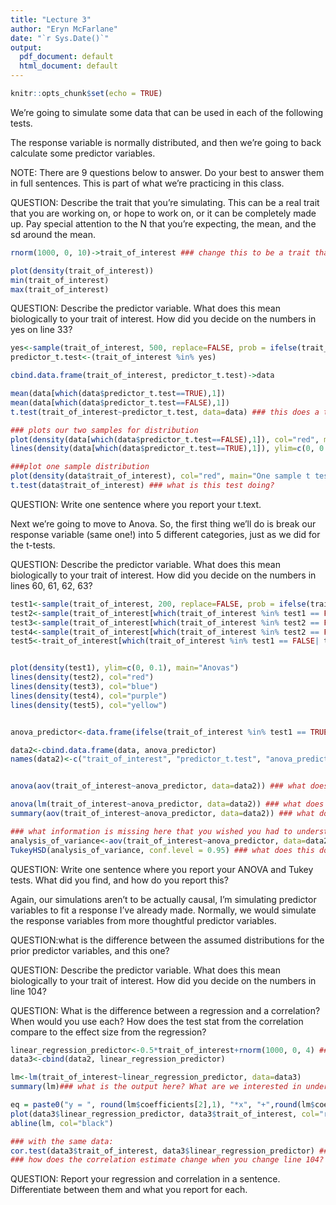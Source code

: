 ```yaml
---
title: "Lecture 3"
author: "Eryn McFarlane"
date: "`r Sys.Date()`"
output:
  pdf_document: default
  html_document: default
---
```


```r
knitr::opts_chunk$set(echo = TRUE)
```


We're going to simulate some data that can be used in each of the following tests.

The response variable is normally distributed, and then we're going to back calculate some predictor variables.

NOTE: There are 9 questions below to answer. Do your best to answer them in full sentences. This is part of what we're practicing in this class.

QUESTION: Describe the trait that you're simulating. This can be a real trait that you are working on, or hope to work on, or it can be completely made up. 
Pay special attention to the N that you're expecting, the mean, and the sd around the mean. 

```r
rnorm(1000, 0, 10)->trait_of_interest ### change this to be a trait that you're actually interested in, with an appropriate distribution! 

plot(density(trait_of_interest))
min(trait_of_interest)
max(trait_of_interest)

```

QUESTION: Describe the predictor variable. What does this mean biologically to your trait of interest. How did you decide on the numbers in yes on line 33?

```r

yes<-sample(trait_of_interest, 500, replace=FALSE, prob = ifelse(trait_of_interest>0, 0.95, 0.15)) #### play with this line! Is the test statistically significant. When is it not?
predictor_t.test<-(trait_of_interest %in% yes)

cbind.data.frame(trait_of_interest, predictor_t.test)->data

mean(data[which(data$predictor_t.test==TRUE),1])
mean(data[which(data$predictor_t.test==FALSE),1])
t.test(trait_of_interest~predictor_t.test, data=data) ### this does a two sample t-test. What would a one sample t test be testing? How would you do that?

### plots our two samples for distribution
plot(density(data[which(data$predictor_t.test==FALSE),1]), col="red", main="Two sample t test")
lines(density(data[which(data$predictor_t.test==TRUE),1]), ylim=c(0, 0.1), xlim=c(-20,20), main="Two Sample T test")

###plot one sample distribution
plot(density(data$trait_of_interest), col="red", main="One sample t test")
t.test(data$trait_of_interest) ### what is this test doing?


```
QUESTION: Write one sentence where you report your t.text.

Next we're going to move to Anova. So, the first thing we'll do is break our response variable (same one!) into 5 different categories, just as we did for the t-tests. 

QUESTION: Describe the predictor variable. What does this mean biologically to your trait of interest. How did you decide on the numbers in lines 60, 61, 62, 63?

```r

test1<-sample(trait_of_interest, 200, replace=FALSE, prob = ifelse(trait_of_interest>7, 0.95, 0.15))
test2<-sample(trait_of_interest[which(trait_of_interest %in% test1 == FALSE)], 200, replace=FALSE, prob = ifelse(trait_of_interest[which(trait_of_interest %in% test1 == FALSE)] >4, 0.95, 0.15))
test3<-sample(trait_of_interest[which(trait_of_interest %in% test2 == FALSE | trait_of_interest %in% test1 ==FALSE)], 200, replace=FALSE, prob = ifelse(trait_of_interest[which(trait_of_interest %in% test2 == FALSE | trait_of_interest %in% test1 == FALSE)] >0, 0.95, 0.15))
test4<-sample(trait_of_interest[which(trait_of_interest %in% test2 == FALSE | trait_of_interest %in% test1 ==FALSE | trait_of_interest %in% test3 == FALSE)], 200, replace=FALSE, prob = ifelse(trait_of_interest[which(trait_of_interest %in% test2 == FALSE | trait_of_interest %in% test1 ==FALSE | trait_of_interest %in% test3 == FALSE)] >-4, 0.95, 0.15))
test5<-trait_of_interest[which(trait_of_interest %in% test1 == FALSE| trait_of_interest %in% test2 == FALSE | trait_of_interest %in% test3 == FALSE | trait_of_interest %in% test4 == FALSE)]


plot(density(test1), ylim=c(0, 0.1), main="Anovas")
lines(density(test2), col="red")
lines(density(test3), col="blue")
lines(density(test4), col="purple")
lines(density(test5), col="yellow")


anova_predictor<-data.frame(ifelse(trait_of_interest %in% test1 == TRUE, "group1", ifelse(trait_of_interest %in% test2 == TRUE, "group2", ifelse(trait_of_interest %in% test3 == TRUE, "group3", ifelse(trait_of_interest %in% test4 == TRUE, "group4", "group5")))))

data2<-cbind.data.frame(data, anova_predictor)
names(data2)<-c("trait_of_interest", "predictor_t.test", "anova_predictor")


anova(aov(trait_of_interest~anova_predictor, data=data2)) ### what does this do?

anova(lm(trait_of_interest~anova_predictor, data=data2)) ### what does this do? 
summary(aov(trait_of_interest~anova_predictor, data=data2)) ### what does this do? What do you notice about the last three tests?

### what information is missing here that you wished you had to understand your study better?
analysis_of_variance<-aov(trait_of_interest~anova_predictor, data=data2) ##name the model to keep it for downstream
TukeyHSD(analysis_of_variance, conf.level = 0.95) ### what does this do, and where are the differences?

```

QUESTION: Write one sentence where you report your ANOVA and Tukey tests. What did you find, and how do you report this?


Again, our simulations aren't to be actually causal, I'm simulating predictor variables to fit a response I've already made. Normally, we would simulate the response variables from more thoughtful predictor variables.

QUESTION:what is the difference between the assumed distributions for the prior predictor variables, and this one?

QUESTION: Describe the predictor variable. What does this mean biologically to your trait of interest. How did you decide on the numbers in line 104?

QUESTION: What is the difference between a regression and a correlation? When would you use each? How does the test stat from the correlation compare to the effect size from the regression?

```r

linear_regression_predictor<-0.5*trait_of_interest+rnorm(1000, 0, 4) ### change these numbers!! Remember that this is backwards from how we did this on day 1, so the slope should go the other way!
data3<-cbind(data2, linear_regression_predictor)

lm<-lm(trait_of_interest~linear_regression_predictor, data=data3)
summary(lm)### what is the output here? What are we interested in understanding from this model? How do we get m? How do we get the intercept?

eq = paste0("y = ", round(lm$coefficients[2],1), "*x", "+",round(lm$coefficients[1],1), ", R^2=", round(summary(lm)$adj.r.squared, digits=3))
plot(data3$linear_regression_predictor, data3$trait_of_interest, col="red", main=eq)
abline(lm, col="black")

### with the same data:
cor.test(data3$trait_of_interest, data3$linear_regression_predictor) ### compare the sample estimate to the 1) simulated effect sizes and 2) to the estimated effect size 
### how does the correlation estimate change when you change line 104?
```

QUESTION: Report your regression and correlation in a sentence. Differentiate between them and what you report for each. 